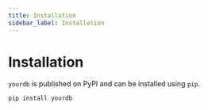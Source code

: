 ```yaml
---
title: Installation
sidebar_label: Installation
---
```


# Installation

`yourdb` is published on PyPI and can be installed using `pip`.

```bash
pip install yourdb 